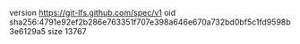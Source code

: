 version https://git-lfs.github.com/spec/v1
oid sha256:4791e92ef2b286e763351f707e398a646e670a732bd0bf5c1fd9598b3e6129a5
size 13767
